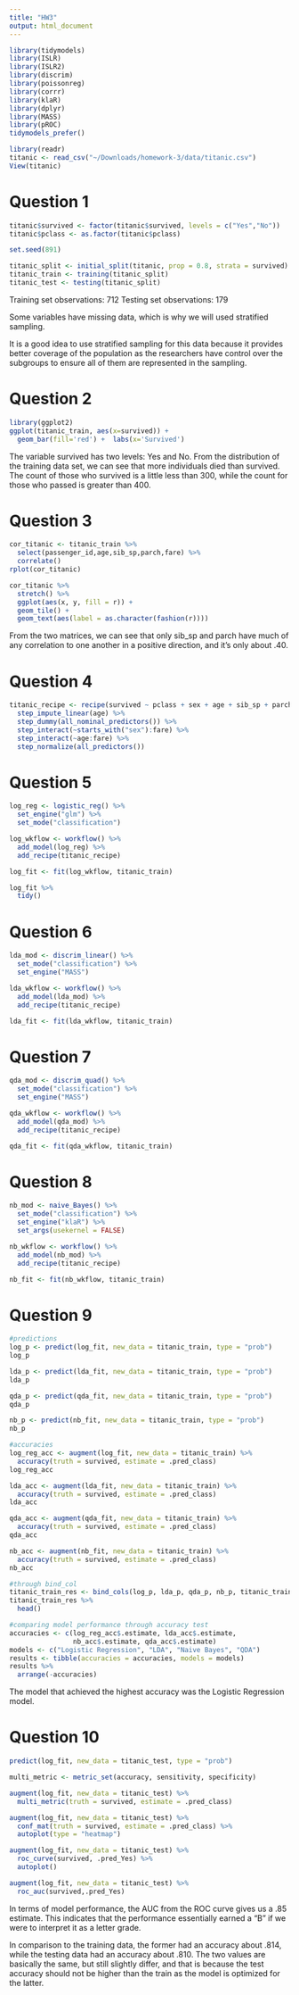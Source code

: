 ```yaml
---
title: "HW3"
output: html_document
---
```


``` r
library(tidymodels)
library(ISLR) 
library(ISLR2) 
library(discrim)
library(poissonreg)
library(corrr)
library(klaR) 
library(dplyr)
library(MASS)
library(pROC)
tidymodels_prefer()

library(readr)
titanic <- read_csv("~/Downloads/homework-3/data/titanic.csv")
View(titanic)
```
# Question 1

```r

titanic$survived <- factor(titanic$survived, levels = c("Yes","No"))
titanic$pclass <- as.factor(titanic$pclass)

set.seed(891)

titanic_split <- initial_split(titanic, prop = 0.8, strata = survived)
titanic_train <- training(titanic_split)
titanic_test <- testing(titanic_split)
```
Training set observations: 712
Testing set observations: 179

Some variables have missing data, which is why we will used stratified sampling.

It is a good idea to use stratified sampling for this data because it provides better coverage of the population as the researchers have control over the subgroups to ensure all of them are represented in the sampling.

# Question 2
```r
library(ggplot2)
ggplot(titanic_train, aes(x=survived)) +
  geom_bar(fill='red') +  labs(x='Survived')

```
The variable survived has two levels: Yes and No. From the distribution of the training data set, we can see that more individuals died than survived. The count of those who survived is a little less than 300, while the count for those who passed is greater than 400.

# Question 3
```r
cor_titanic <- titanic_train %>%
  select(passenger_id,age,sib_sp,parch,fare) %>%
  correlate()
rplot(cor_titanic)

cor_titanic %>%
  stretch() %>%
  ggplot(aes(x, y, fill = r)) +
  geom_tile() +
  geom_text(aes(label = as.character(fashion(r))))
```
From the two matrices, we can see that only sib_sp and parch have much of any correlation to one another in a positive direction, and it's only about .40.

# Question 4
```r
titanic_recipe <- recipe(survived ~ pclass + sex + age + sib_sp + parch + fare, data = titanic_train) %>%
  step_impute_linear(age) %>%
  step_dummy(all_nominal_predictors()) %>%
  step_interact(~starts_with("sex"):fare) %>%
  step_interact(~age:fare) %>%
  step_normalize(all_predictors())

```

# Question 5
```r
log_reg <- logistic_reg() %>% 
  set_engine("glm") %>% 
  set_mode("classification")

log_wkflow <- workflow() %>% 
  add_model(log_reg) %>% 
  add_recipe(titanic_recipe)

log_fit <- fit(log_wkflow, titanic_train)

log_fit %>% 
  tidy()

```

# Question 6
```r
lda_mod <- discrim_linear() %>% 
  set_mode("classification") %>% 
  set_engine("MASS")

lda_wkflow <- workflow() %>% 
  add_model(lda_mod) %>% 
  add_recipe(titanic_recipe)

lda_fit <- fit(lda_wkflow, titanic_train)

```

# Question 7
```r
qda_mod <- discrim_quad() %>% 
  set_mode("classification") %>% 
  set_engine("MASS")

qda_wkflow <- workflow() %>% 
  add_model(qda_mod) %>% 
  add_recipe(titanic_recipe)

qda_fit <- fit(qda_wkflow, titanic_train)
```

# Question 8
```r
nb_mod <- naive_Bayes() %>% 
  set_mode("classification") %>% 
  set_engine("klaR") %>% 
  set_args(usekernel = FALSE) 

nb_wkflow <- workflow() %>% 
  add_model(nb_mod) %>% 
  add_recipe(titanic_recipe)

nb_fit <- fit(nb_wkflow, titanic_train)
```

# Question 9
```r
#predictions
log_p <- predict(log_fit, new_data = titanic_train, type = "prob")
log_p

lda_p <- predict(lda_fit, new_data = titanic_train, type = "prob")
lda_p

qda_p <- predict(qda_fit, new_data = titanic_train, type = "prob")
qda_p

nb_p <- predict(nb_fit, new_data = titanic_train, type = "prob")
nb_p

#accuracies
log_reg_acc <- augment(log_fit, new_data = titanic_train) %>%
  accuracy(truth = survived, estimate = .pred_class)
log_reg_acc

lda_acc <- augment(lda_fit, new_data = titanic_train) %>%
  accuracy(truth = survived, estimate = .pred_class)
lda_acc

qda_acc <- augment(qda_fit, new_data = titanic_train) %>%
  accuracy(truth = survived, estimate = .pred_class)
qda_acc

nb_acc <- augment(nb_fit, new_data = titanic_train) %>%
  accuracy(truth = survived, estimate = .pred_class)
nb_acc

#through bind_col
titanic_train_res <- bind_cols(log_p, lda_p, qda_p, nb_p, titanic_train %>% select(survived))
titanic_train_res %>% 
  head()

#comparing model performance through accuracy test
accuracies <- c(log_reg_acc$.estimate, lda_acc$.estimate, 
                nb_acc$.estimate, qda_acc$.estimate)
models <- c("Logistic Regression", "LDA", "Naive Bayes", "QDA")
results <- tibble(accuracies = accuracies, models = models)
results %>% 
  arrange(-accuracies)
```
The model that achieved the highest accuracy was the Logistic Regression model.

# Question 10
```r
predict(log_fit, new_data = titanic_test, type = "prob")

multi_metric <- metric_set(accuracy, sensitivity, specificity)

augment(log_fit, new_data = titanic_test) %>%
  multi_metric(truth = survived, estimate = .pred_class)

augment(log_fit, new_data = titanic_test) %>%
  conf_mat(truth = survived, estimate = .pred_class) %>%
  autoplot(type = "heatmap")

augment(log_fit, new_data = titanic_test) %>%
  roc_curve(survived, .pred_Yes) %>%
  autoplot()

augment(log_fit, new_data = titanic_test) %>%
  roc_auc(survived,.pred_Yes)

```
In terms of model performance, the AUC from the ROC curve gives us a .85 estimate. This indicates that the performance essentially earned a "B" if we were to interpret it as a letter grade. 

In comparison to the training data, the former had an accuracy about .814, while the testing data had an accuracy about .810. The two values are basically the same, but still slightly differ, and that is because the test accuracy should not be higher than the train as the model is optimized for the latter.

